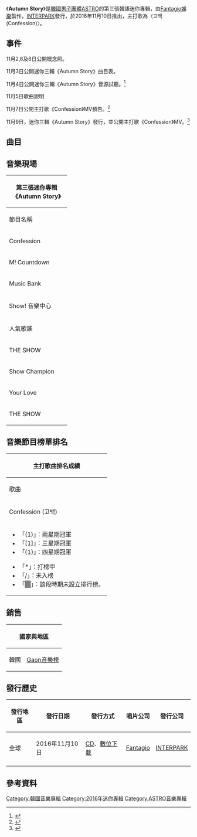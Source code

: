 {{multiple issues|
{{expand|time=2016-11-24T16:28:03+00:00}}
{{expert|time=2016-11-24T16:28:03+00:00}}
{{primarysources|time=2016-11-24T16:28:03+00:00}}
{{refimprove|time=2016-11-24T16:28:03+00:00}}
}}
{{Infobox Album
| Name           = Autumn Story
| Original_name  = 
| Type           = 迷你專輯
| Longtype       = 
| Artist         = [[ASTRO_(韓國音樂團體)|ASTRO]]
| Cover          = Astro-Autumn-Story.jpg
| Caption        = 
| Released       = 2016年11月10日
| Recorded       = 2016年
| Genre          = [[K-pop|K-pop]]、[[Dance-pop|Dance-pop]]
| Length         = 16:40 
| Label          = [[Fantagio娛樂|Fantagio娛樂]]（製作）<br>[[INTERPARK|INTERPARK]]（發行）
| Producer       = 
| Certification  = 
| Chart position = 
| Last album     = [[Summer_Vibes|Summer Vibes]]<br/>（2016年）
| This album     = '''Autumn Story'''<br />（2016年）
| Next album     = [[Winter_Dream|Winter Dream]]<br />（2017年）
| Misc           = {{External music video|Type=EP|{{YouTube|tuAm9KH2dkY|《고백(Confession)》}}}}
}}

《'''Autumn Story'''》是[[韓國|韓國]][[男子音乐组合|男子團體]][[ASTRO_(韓國音樂團體)|ASTRO]]的第三張韓語迷你專輯，由[[Fantagio|Fantagio娛樂]]製作，[[INTERPARK|INTERPARK]]發行，於2016年11月10日推出，主打歌為〈고백(Confession)〉。

==事件==
11月2,6及8日公開概念照。

11月3日公開迷你三輯《Autumn Story》曲目表。

11月4日公開迷你三輯《Autumn Story》音源試聽。<ref>{{YouTube|id = VD5SBNBOLR8 |title = ASTRO 아스트로 - 3nd Mini Album 'Autumn Story' Highlight Medley}}</ref>

11月5日歌曲說明

11月7日公開主打歌《Confession》MV預告。<ref>{{YouTube|id = DElg4rb00BM |title = ASTRO 아스트로 - 고백(Confession) M/V TEASER }}</ref>

11月9日，迷你三輯《Autumn Story》發行，並公開主打歌《Confession》MV。<ref>{{YouTube|id = tuAm9KH2dkY|title = ASTRO 아스트로 - 고백(Confession) M/V}}</ref>

==曲目==
{{Track listing
| full_width    = yes
| collapsed     = no
| total_length  =16:40

| title1        = Lonely 
| lyrics1       =이기용배<br>[[朴真祐|JIN JIN]]<br>[[朴敏赫|Rocky]] 
| music1        =이기용배 
| arranger1     =이기용배 
| length1       =3:22

| title2        = '''고백 (Confession)'''
| lyrics2       =이기용배<br>[[朴真祐|JIN JIN]]<br>[[朴敏赫|Rocky]] 
| music2        =이기용배  
| arranger2     =이기용배  
| length2       =3:05

| title3        = 사랑이 (Your Love...)
| lyrics3       =이후상<br>밍키<br>[[朴真祐|JIN JIN]]<br>[[朴敏赫|Rocky]] 
| music3        =이후상<br>밍키 
| arranger3     =이후상<br>밍키 
| length3       =3:48

| title4        = 물들어 (Colored)
| lyrics4       =박우상<br>[[朴真祐|JIN JIN]]<br>[[朴敏赫|Rocky]] 
| music4        =박우상  
| arranger4     =박우상  
| length4       =3:10

| title5        = 별 (Star)
| lyrics5       =이기용배<br>[[朴真祐|JIN JIN]]<br>[[朴敏赫|Rocky]] 
| music5        =이기용배 
| arranger5     =이기용배 
| length5       =3:15

| title6        = 고백 Talk
| note6         = CD Only
}}

==音樂現場==
{|class="wikitable mw-collapsible mw-collapsed"
!colspan="3" |第三張迷你專輯《Autumn Story》
|-
!width="150"|節目名稱!!width="100"|頻道!!width="660"|日期
|-
! colspan="3" |Confession
|-
| M! Countdown
| Mnet
| [https://www.youtube.com/watch?v=ooqSb8run7c 11月10日]{{Wayback|url=https://www.youtube.com/watch?v=ooqSb8run7c |date=20170429163045 }}
|-
| Music Bank
| KBS2
| [https://www.youtube.com/watch?v=QEw380kmS6M 11月11日(+Intro)]{{Wayback|url=https://www.youtube.com/watch?v=QEw380kmS6M |date=20170511031814 }}、[https://www.youtube.com/watch?v=UuiHbS2hcLw 11月18日(音樂節特輯)]{{Wayback|url=https://www.youtube.com/watch?v=UuiHbS2hcLw |date=20170331015552 }}、[https://www.youtube.com/watch?v=LScKRyaTQJM 11月25日]{{Wayback|url=https://www.youtube.com/watch?v=LScKRyaTQJM |date=20170331175009 }}、[https://www.youtube.com/watch?v=Q1ro_Yifj8w 12月2日]{{Wayback|url=https://www.youtube.com/watch?v=Q1ro_Yifj8w |date=20170511031015 }}、[https://www.youtube.com/watch?v=iuSwgT7l8MU 12月9日]{{Wayback|url=https://www.youtube.com/watch?v=iuSwgT7l8MU |date=20170331092142 }}
|-
| Show! 音樂中心
| MBC
| [https://www.youtube.com/watch?v=pR1jCPkJyqw 11月12日]{{Wayback|url=https://www.youtube.com/watch?v=pR1jCPkJyqw |date=20170331002848 }}、[https://www.youtube.com/watch?v=uPkYnDZzeKU 11月19日]{{Wayback|url=https://www.youtube.com/watch?v=uPkYnDZzeKU |date=20170720134953 }} 、[https://www.youtube.com/watch?v=WXQOEcxbgfk 11月26日]{{Wayback|url=https://www.youtube.com/watch?v=WXQOEcxbgfk |date=20170331013453 }}、[https://www.youtube.com/watch?v=SG2j98l72gQ 12月3日]{{Wayback|url=https://www.youtube.com/watch?v=SG2j98l72gQ |date=20170212034511 }}
|-
| 人氣歌謠
| SBS
| [https://www.youtube.com/watch?v=xg7byn2rcfU 11月13日]{{Wayback|url=https://www.youtube.com/watch?v=xg7byn2rcfU |date=20170321052926 }}、11月20日、[https://www.youtube.com/watch?v=-2GsuRd8Sm0&t=21s 12月4日]{{Wayback|url=https://www.youtube.com/watch?v=-2GsuRd8Sm0&t=21s |date=20170330065921 }}
|-
| THE SHOW
| SBS MTV
| 11月15日、11月22日、11月29日、12月6日
|-
| Show Champion
| MBC Music
| 11月30日
|-
! colspan="3" |Your Love
|-
| THE SHOW
| SBS MTV
| 11月15日
|}

==音樂節目榜單排名==
{| class="wikitable" style="text-align:center; font-size:80%"
! colspan="8" |主打歌曲排名成績
|- 
!歌曲!![[Mnet媒體|Mnet]]<br /><small>《[[M!_Countdown|M! Countdown]]》</small>!![[KBS第2頻道|KBS2]]<br /><small>《[[KBS音樂銀行|Music Bank]]》!![[文化廣播_(韓國)|MBC]]<br /><small>《[[Show!_音樂中心|Show! 音樂中心]]》</small>!![[SBS_(韓國)|SBS]]<br /><small>《[[SBS人氣歌謠|人氣歌謠]]》</small>!![[SBS_MTV|SBS MTV]]<br /><small>《[[THE_SHOW_(SBS_MTV節目)|THE SHOW]]》</small>!!{{link-ko|MBC MUSIC|MBC 뮤직}}<br /><small>《[[Show_Champion|Show Champion]]》</small>
|- 
| Confession (고백) || 5 || 16 || / || / || 5 || 15
|-
| colspan="8" |
{{col-begin}}
{{col-2}}
*「(1)」：兩星期冠軍
*「[1]」：三星期冠軍
*「{1}」：四星期冠軍
{{col-break}}
*「*」：打榜中
*「/」：未入榜
*「<span style="background:#808080">　</span>」：該段時期未設立排行榜。
{{col-end}}
|}

==銷售==
{| class="wikitable plainrowheaders"
! colspan="2" |國家與地區
! colspan="2" |銷量
|-
|韓國
|[[Gaon音樂榜|Gaon音樂榜]]
| 65,167
| <ref>{{Cite web |url=http://gaonchart.co.kr/main/section/chart/album.gaon?nationGbn=T&serviceGbn=&termGbn=year |title=2016年GAON專輯榜51位 |accessdate=2017-04-10 |archive-date=2016-01-11 |archive-url=https://web.archive.org/web/20160111043309/http://gaonchart.co.kr/main/section/chart/album.gaon?nationGbn=T&serviceGbn=&termGbn=year |dead-url=no }}</ref><ref>{{Cite web |url=http://gaonchart.co.kr/main/section/chart/album.gaon?nationGbn=T&serviceGbn=&targetTime=01&hitYear=2017&termGbn=month |title=2017年1月GAON專輯榜21位 |accessdate=2017-04-10 |archive-date=2018-10-06 |archive-url=https://web.archive.org/web/20181006150028/http://gaonchart.co.kr/main/section/chart/album.gaon?nationGbn=T&serviceGbn=&targetTime=01&hitYear=2017&termGbn=month |dead-url=no }}</ref> 
|}

==發行歷史==
{| class="wikitable"
! 發行地區 !! 發行日期 !! 發行方式 !! 唱片公司 !! 發行公司
|-
| 全球
| 2016年11月10日
| [[CD|CD]]、[[數位音樂下載|數位下載]]
| [[Fantagio|Fantagio]]
| [[INTERPARK|INTERPARK]]
|-
|}

==參考資料==
{{reflist|2}}
{{ASTRO}}
[[Category:韓國音樂專輯|Category:韓國音樂專輯]]
[[Category:2016年迷你專輯|Category:2016年迷你專輯]]
[[Category:ASTRO音樂專輯|Category:ASTRO音樂專輯]]